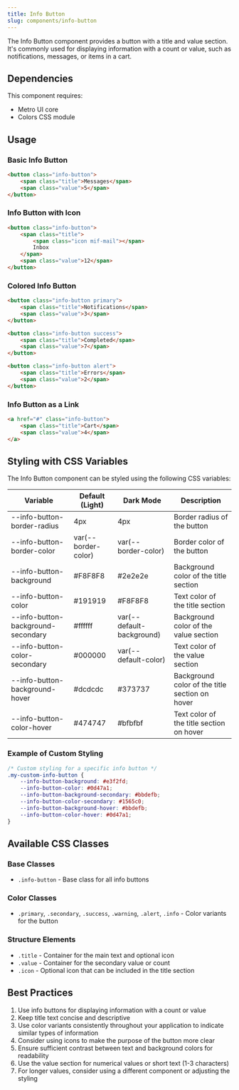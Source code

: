 ```yaml
---
title: Info Button
slug: components/info-button
---
```


The Info Button component provides a button with a title and value section. It's commonly used for displaying information with a count or value, such as notifications, messages, or items in a cart.

## Dependencies

This component requires:
- Metro UI core
- Colors CSS module

## Usage

### Basic Info Button

```html
<button class="info-button">
    <span class="title">Messages</span>
    <span class="value">5</span>
</button>
```

### Info Button with Icon

```html
<button class="info-button">
    <span class="title">
        <span class="icon mif-mail"></span>
        Inbox
    </span>
    <span class="value">12</span>
</button>
```

### Colored Info Button

```html
<button class="info-button primary">
    <span class="title">Notifications</span>
    <span class="value">3</span>
</button>

<button class="info-button success">
    <span class="title">Completed</span>
    <span class="value">7</span>
</button>

<button class="info-button alert">
    <span class="title">Errors</span>
    <span class="value">2</span>
</button>
```

### Info Button as a Link

```html
<a href="#" class="info-button">
    <span class="title">Cart</span>
    <span class="value">4</span>
</a>
```

## Styling with CSS Variables

The Info Button component can be styled using the following CSS variables:

| Variable | Default (Light) | Dark Mode | Description |
| -------- | --------------- | --------- | ----------- |
| --info-button-border-radius | 4px | 4px | Border radius of the button |
| --info-button-border-color | var(--border-color) | var(--border-color) | Border color of the button |
| --info-button-background | #F8F8F8 | #2e2e2e | Background color of the title section |
| --info-button-color | #191919 | #F8F8F8 | Text color of the title section |
| --info-button-background-secondary | #ffffff | var(--default-background) | Background color of the value section |
| --info-button-color-secondary | #000000 | var(--default-color) | Text color of the value section |
| --info-button-background-hover | #dcdcdc | #373737 | Background color of the title section on hover |
| --info-button-color-hover | #474747 | #bfbfbf | Text color of the title section on hover |

### Example of Custom Styling

```css
/* Custom styling for a specific info button */
.my-custom-info-button {
    --info-button-background: #e3f2fd;
    --info-button-color: #0d47a1;
    --info-button-background-secondary: #bbdefb;
    --info-button-color-secondary: #1565c0;
    --info-button-background-hover: #bbdefb;
    --info-button-color-hover: #0d47a1;
}
```

## Available CSS Classes

### Base Classes
- `.info-button` - Base class for all info buttons

### Color Classes
- `.primary`, `.secondary`, `.success`, `.warning`, `.alert`, `.info` - Color variants for the button

### Structure Elements
- `.title` - Container for the main text and optional icon
- `.value` - Container for the secondary value or count
- `.icon` - Optional icon that can be included in the title section

## Best Practices

1. Use info buttons for displaying information with a count or value
2. Keep title text concise and descriptive
3. Use color variants consistently throughout your application to indicate similar types of information
4. Consider using icons to make the purpose of the button more clear
5. Ensure sufficient contrast between text and background colors for readability
6. Use the value section for numerical values or short text (1-3 characters)
7. For longer values, consider using a different component or adjusting the styling